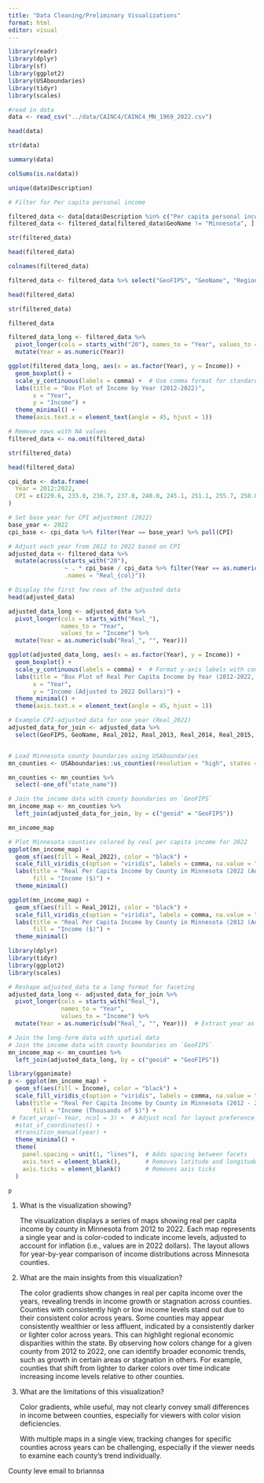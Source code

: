 ```yaml
---
title: "Data Cleaning/Preliminary Visualizations"
format: html
editor: visual
---
```


```r
library(readr)
library(dplyr)
library(sf)
library(ggplot2)
library(USAboundaries)
library(tidyr)
library(scales)
```

```r
#read in data
data <- read_csv("../data/CAINC4/CAINC4_MN_1969_2022.csv")

head(data)
```

```r
str(data)

summary(data)

colSums(is.na(data))

```

```r
unique(data$Description)
```

```r
# Filter for Per capita personal income

filtered_data <- data[data$Description %in% c("Per capita personal income (dollars) 4/"), ]
filtered_data <- filtered_data[filtered_data$GeoName != "Minnesota", ]

str(filtered_data)

head(filtered_data)

colnames(filtered_data)
```

```r
filtered_data <- filtered_data %>% select("GeoFIPS", "GeoName", "Region", "TableName", "LineCode", "Description", "Unit", contains("2012"), contains("2013"), contains("2014"), contains("2015"), contains("2016"), contains("2017"), contains("2018"), contains("2019"), contains("2020"), contains("2021"), contains("2022"))

head(filtered_data)

str(filtered_data)

filtered_data
```

```r
filtered_data_long <- filtered_data %>%
  pivot_longer(cols = starts_with("20"), names_to = "Year", values_to = "Income") %>%
  mutate(Year = as.numeric(Year))

ggplot(filtered_data_long, aes(x = as.factor(Year), y = Income)) +
  geom_boxplot() +
  scale_y_continuous(labels = comma) +  # Use comma format for standard notation
  labs(title = "Box Plot of Income by Year (2012-2022)",
       x = "Year",
       y = "Income") +
  theme_minimal() +
  theme(axis.text.x = element_text(angle = 45, hjust = 1))
```

```r
# Remove rows with NA values
filtered_data <- na.omit(filtered_data)

str(filtered_data)

head(filtered_data)
```

```r

cpi_data <- data.frame(
  Year = 2012:2022,
  CPI = c(229.6, 233.0, 236.7, 237.0, 240.0, 245.1, 251.1, 255.7, 258.8, 271.0, 292.7) 
)

# Set base year for CPI adjustment (2022)
base_year <- 2022
cpi_base <- cpi_data %>% filter(Year == base_year) %>% pull(CPI)

# Adjust each year from 2012 to 2022 based on CPI
adjusted_data <- filtered_data %>%
  mutate(across(starts_with("20"), 
                ~ . * cpi_base / cpi_data %>% filter(Year == as.numeric(substring(cur_column(), 1, 4))) %>% pull(CPI),
                .names = "Real_{col}"))

# Display the first few rows of the adjusted data
head(adjusted_data)
```

```r
adjusted_data_long <- adjusted_data %>%
  pivot_longer(cols = starts_with("Real_"), 
               names_to = "Year", 
               values_to = "Income") %>%
  mutate(Year = as.numeric(sub("Real_", "", Year)))

ggplot(adjusted_data_long, aes(x = as.factor(Year), y = Income)) +
  geom_boxplot() +
  scale_y_continuous(labels = comma) +  # Format y-axis labels with commas
  labs(title = "Box Plot of Real Per Capita Income by Year (2012-2022, Adjusted)",
       x = "Year",
       y = "Income (Adjusted to 2022 Dollars)") +
  theme_minimal() +
  theme(axis.text.x = element_text(angle = 45, hjust = 1))
```

```r
# Example CPI-adjusted data for one year (Real_2022)
adjusted_data_for_join <- adjusted_data %>%
  select(GeoFIPS, GeoName, Real_2012, Real_2013, Real_2014, Real_2015, Real_2016, Real_2017, Real_2018, Real_2019, Real_2020, Real_2021, Real_2022)


# Load Minnesota county boundaries using USAboundaries
mn_counties <- USAboundaries::us_counties(resolution = "high", states = "Minnesota")

mn_counties <- mn_counties %>%
  select(-one_of("state_name"))

# Join the income data with county boundaries on `GeoFIPS`
mn_income_map <- mn_counties %>%
  left_join(adjusted_data_for_join, by = c("geoid" = "GeoFIPS"))

mn_income_map
```

```r
# Plot Minnesota counties colored by real per capita income for 2022
ggplot(mn_income_map) +
  geom_sf(aes(fill = Real_2022), color = "black") +
  scale_fill_viridis_c(option = "viridis", labels = comma, na.value = "gray80") +
  labs(title = "Real Per Capita Income by County in Minnesota (2022 (Adjusted to 2022 Dollars))",
       fill = "Income ($)") +
  theme_minimal()
```

```r
ggplot(mn_income_map) +
  geom_sf(aes(fill = Real_2012), color = "black") +
  scale_fill_viridis_c(option = "viridis", labels = comma, na.value = "gray80") +
  labs(title = "Real Per Capita Income by County in Minnesota (2012 (Adjusted to 2022 Dollars)",
       fill = "Income ($)") +
  theme_minimal()
```

```r
library(dplyr)
library(tidyr)
library(ggplot2)
library(scales)

# Reshape adjusted_data to a long format for faceting
adjusted_data_long <- adjusted_data_for_join %>%
  pivot_longer(cols = starts_with("Real_"), 
               names_to = "Year", 
               values_to = "Income") %>%
  mutate(Year = as.numeric(sub("Real_", "", Year)))  # Extract year as a numeric value

# Join the long-form data with spatial data
# Join the income data with county boundaries on `GeoFIPS`
mn_income_map <- mn_counties %>%
  left_join(adjusted_data_long, by = c("geoid" = "GeoFIPS"))
```

```r

library(gganimate)
p <- ggplot(mn_income_map) +
  geom_sf(aes(fill = Income), color = "black") +
  scale_fill_viridis_c(option = "viridis", labels = comma, na.value = "gray80") +
  labs(title = "Real Per Capita Income by County in Minnesota (2012 - 2022 (Adjusted to 2022 dollars))",
       fill = "Income (Thousands of $)") +
 # facet_wrap(~ Year, ncol = 3) +  # Adjust ncol for layout preference
  #stat_sf_coordinates() + 
  #transition_manual(year) +
  theme_minimal() +
  theme(
    panel.spacing = unit(1, "lines"),  # Adds spacing between facets
    axis.text = element_blank(),       # Removes latitude and longitude labels
    axis.ticks = element_blank()       # Removes axis ticks
  )

p

```

1.  What is the visualization showing?

    The visualization displays a series of maps showing real per capita income by county in Minnesota from 2012 to 2022. Each map represents a single year and is color-coded to indicate income levels, adjusted to account for inflation (i.e., values are in 2022 dollars). The layout allows for year-by-year comparison of income distributions across Minnesota counties.

2.  What are the main insights from this visualization?

    The color gradients show changes in real per capita income over the years, revealing trends in income growth or stagnation across counties. Counties with consistently high or low income levels stand out due to their consistent color across years. Some counties may appear consistently wealthier or less affluent, indicated by a consistently darker or lighter color across years. This can highlight regional economic disparities within the state. By observing how colors change for a given county from 2012 to 2022, one can identify broader economic trends, such as growth in certain areas or stagnation in others. For example, counties that shift from lighter to darker colors over time indicate increasing income levels relative to other counties.

3.  What are the limitations of this visualization?

    Color gradients, while useful, may not clearly convey small differences in income between counties, especially for viewers with color vision deficiencies.

    With multiple maps in a single view, tracking changes for specific counties across years can be challenging, especially if the viewer needs to examine each county’s trend individually.

County leve email to briannsa
